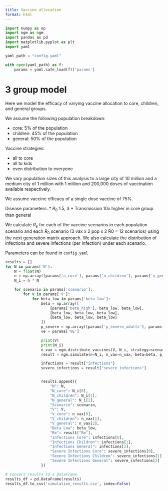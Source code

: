 ```yaml
---
title: Vaccine allocation
format: html
---
```


```python
import numpy as np
import ngm as ngm
import pandas as pd
import matplotlib.pyplot as plt
import yaml

yaml_path = "config.yaml"

with open(yaml_path) as f:
    params = yaml.safe_load(f)['params']
```

# 3 group model

Here we model the efficacy of varying vaccine allocation to core, children, and general groups.

We assume the following population breakdown:

* core: 5% of the population
* children: 45% of the population
* general: 50% of the population

Vaccine strategies:

* all to core
* all to kids
* even distribution to everyone

We vary population sizes of this analysis to a large city of 10 million and a medium city of 1 million with 1 million and 200,000 doses of vaccination available respectively.

We assume vaccine efficacy of a single dose vaccine of 75%.

Disease parameters:
* $R_0$ 1.5, 3
* Transmission 10x higher in core group than general

We calculate $R_e$ for each of the vaccine scenarios in each population scenario and each $R_0$ scenario (3 vax x 2 pop x 2 R0 = 12 scenarios) using the next generation matrix approach. We also calculate the distribution of infections and severe infections (per infection) under each scenario.

Parameters can be found in `config.yaml`

```python
results = []
for N in params['N']:
    N = float(N)
    n = np.array([params['n_core'], params['n_children'], params['n_general']])
    N_i = n * N

    for scenario in params['scenario']:
        for V in params['V']:
            for beta_low in params['beta_low']:
                beta = np.array([
                    [params['beta_high'], beta_low, beta_low],
                    [beta_low, beta_low, beta_low],
                    [beta_low, beta_low, beta_low]
                ])
                p_severe = np.array([params['p_severe_adults'], params['p_severe_children'], params['p_severe_adults']])
                ve = params['VE']

                print(V)
                print(N_i)
                n_vax = ngm.distribute_vaccines(V, N_i, strategy=scenario)
                result = ngm.simulate(n=N_i, n_vax=n_vax, beta=beta, p_severe=p_severe, ve=ve)

                infections = result["infections"]
                severe_infections = result["severe_infections"]


                results.append({
                    "N": N,
                    "N_core": N_i[0],
                    "N_children": N_i[1],
                    "N_general": N_i[2],
                    "Scenario": scenario,
                    "V": V,
                    "V_core": n_vax[0],
                    "V_children": n_vax[1],
                    "V_general": n_vax[2],
                    "Beta Low": beta_low,
                    "Re": result["Re"],
                    "Infections Core": infections[0],
                    "Infections Children": infections[1],
                    "Infections General": infections[2],
                    "Severe Infections Core": severe_infections[0],
                    "Severe Infections Children": severe_infections[1],
                    "Severe Infections General": severe_infections[2]
                })

# Convert results to a DataFrame
results_df = pd.DataFrame(results)
results_df.to_csv('simulation_results.csv', index=False)


```
